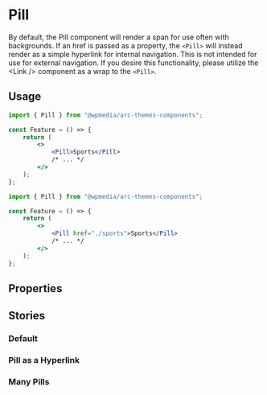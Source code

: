 
<Meta of={IndexStories} />

# Pill

By default, the Pill component will render a span for use often with backgrounds. If an href is passed as a property, the `<Pill>` will instead render as a simple hyperlink for internal navigation. This is not intended for use for external navigation. If you desire this functionality, please utilize the &lt;Link /&gt; component as a wrap to the `<Pill>`.

## Usage

```jsx
import { Pill } from "@wpmedia/arc-themes-components";

const Feature = () => {
	return (
		<>
			<Pill>Sports</Pill>
			/* ... */
		</>
	);
};
```

```jsx
import { Pill } from "@wpmedia/arc-themes-components";

const Feature = () => {
	return (
		<>
			<Pill href="./sports">Sports</Pill>
			/* ... */
		</>
	);
};
```

## Properties

<Controls />

## Stories

### Default

<Story of={IndexStories.DefaultPill} />

### Pill as a Hyperlink

<Story of={IndexStories.PillAsHyperlink} />

### Many Pills

<Story of={IndexStories.ManyPills} />
